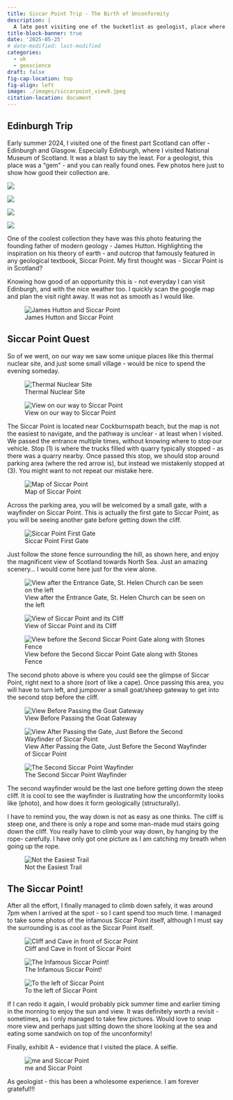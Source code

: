 ```yaml
---
title: Siccar Point Trip - The Birth of Unconformity
description: |
  A late post visiting one of the bucketlist as geologist, place where it was all started. James Hutton, one of the founding father of geology, took his inspiration from the unconformity formed in this location - Siccar Point.
title-block-banner: true
date: '2025-05-25'
# date-modified: last-modified
categories:
  - uk
  - geoscience
draft: false
fig-cap-location: top
fig-align: left
image: ./images/siccarpoint_view9.jpeg
citation-location: document
---
```


## Edinburgh Trip

Early summer 2024, I visited one of the finest part Scotland can offer - Edinburgh and Glasgow. Especially Edinburgh, where I visited National Museum of Scotland. It was a blast to say the least. For a geologist, this place was a "gem" - and you can really found ones. Few photos here just to show how good their collection are. 

::: {layout-ncol="2"}
![](./images/edinburgh_1.JPG)

![](./images/edinburgh_2.JPG)

![](./images/edinburgh_3.JPG)

![](./images/edinburgh_4.JPG)
:::

One of the coolest collection they have was this photo featuring the founding father of modern geology - James Hutton. Highlighting the inspiration on his theory of earth - and outcrop that famously featured in any geological textbook, Siccar Point. My first thought was - Siccar Point is in Scotland?

Knowing how good of an opportunity this is - not everyday I can visit Edinburgh, and with the nice weather too. I quickly scan the google map and plan the visit right away. It was not as smooth as I would like.

![James Hutton and Siccar Point](./images/jameshutton_scotlandmuseum.JPG)  

## Siccar Point Quest

So of we went, on our way we saw some unique places like this thermal nuclear site, and just some small village - would be nice to spend the evening someday.

::: {layout-ncol="2"}
![Thermal Nuclear Site](./images/tornessnuclear.jpeg)

![View on our way to Siccar Point](./images/way_to_siccar.JPG)

:::

The Siccar Point is located near Cockburnspath beach, but the map is not the easiest to navigate, and the pathway is unclear - at least when I visited. We passed the entrance multiple times, without knowing where to stop our vehicle. Stop (1) is where the trucks filled with quarry typically stopped - as there was a quarry nearby. Once passed this stop, we should stop around parking area (where the red arrow is), but instead we mistakenly stopped at (3). You might want to not repeat our mistake here.

![Map of Siccar Point](images/siccarpoint_map.JPG)

Across the parking area, you will be welcomed by a small gate, with a wayfinder on Siccar Point. This is actually the first gate to Siccar Point, as you will be seeing another gate before getting down the cliff. 

![Siccar Point First Gate](images/siccarpoint_entrance.jpeg)

Just follow the stone fence surrounding the hill, as shown here, and enjoy the magnificent view of Scotland towards North Sea. Just an amazing scenery... I would come here just for the view alone.

::: {layout-ncol="1"}
![View after the Entrance Gate, St. Helen Church can be seen on the left ](./images/siccarpoint_view.JPG)

![View of Siccar Point and its Cliff](./images/siccarpoint_view2.JPG)

![View before the Second Siccar Point Gate along with Stones Fence](./images/siccarpoint_view3.JPG)
:::

The second photo above is where you could see the glimpse of Siccar Point, right next to a shore (sort of like a cape). Once passing this area, you will have to turn left, and jumpover a small goat/sheep gateway to get into the second stop before the cliff. 

::: {layout-ncol="1"} 
![View Before Passing the Goat Gateway](./images/siccarpoint_view4.jpeg)

![View After Passing the Gate, Just Before the Second Wayfinder of Siccar Point](./images/siccarpoint_view5.jpeg)

![The Second Siccar Point Wayfinder](./images/siccarpoint_view6.jpeg)
:::

The second wayfinder would be the last one before getting down the steep cliff. It is cool to see the wayfinder is ilustrating how the unconformity looks like (photo), and how does it form geologically (structurally). 

I have to remind you, the way down is not as easy as one thinks. The cliff is steep one, and there is only a rope and some man-made mud stairs going down the cliff. You really have to climb your way down, by hanging by the rope- carefully. I have only got one picture as I am catching my breath when going up the rope. 

![Not the Easiest Trail](./images/siccarpoint_view10.jpeg)

## The Siccar Point!

After all the effort, I finally managed to climb down safely, it was around 7pm when I arrived at the spot - so I cant spend too much time. I managed to take some photos of the infamous Siccar Point itself, although I must say the surrounding is as cool as the Siccar Point itself.

![Cliff and Cave in front of Siccar Point](./images/siccarpoint_view8.jpeg)

![The Infamous Siccar Point!](./images/siccarpoint_view9.jpeg)

![To the left of Siccar Point](./images/siccarpoint_view11.jpeg)

If I can redo it again, I would probably pick summer time and earlier timing in the morning to enjoy the sun and view. It was definitely worth a revisit - sometimes, as I only managed to take few pictures. Would love to snap more view and perhaps just sitting down the shore looking at the sea and eating some sandwich on top of the unconformity!

Finally, exhibit A - evidence that I visited the place. A selfie.

![me and Siccar Point](./images/siccarpoint_selfie.jpeg)

As geologist - this has been a wholesome experience. I am forever grateful!!!